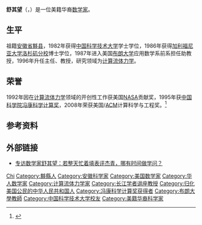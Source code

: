 {{Infobox scientist
| name = 舒其望<br />Chi-Wang Shu
| image =
| caption =
| birth_date={{birth date and age|1957|01|01}}
| birth_place =
| death_date =
| death_place =
| residence =
| nationality ={{USA}}
| field =[[应用数学|应用数学]]
| work_institution =[[布朗大学|布朗大学]]
| alma_mater =[[中国科学技术大学|中国科学技术大学]] (B.S., 1982)<br>[[加利福尼亚大学洛杉矶分校|加州大学洛杉矶分校]] (Ph.D., 1986)
| doctoral_advisor ={{tsl|en|Stanley Osher||Stanley Osher}}
| doctoral_students =
| known_for = {{tsl|en|Total variation diminishing||TVD}} temporal discretization<br> ENO and WENO schemes<br> {{tsl|en|Discontinuous Galerkin method||Discontinuous Galerkin method}}
| prizes = [[冯康科学计算奖|冯康科学计算奖]] (1995)
| religion =
| footnotes =
}}

'''舒其望'''（{{lang-en|'''Chi-Wang Shu'''}}，{{bd|1957年|1月1日||}}）是一位美籍华裔[[数学家|数学家]]。

==生平==
祖籍[[安徽省|安徽省]][[黟县|黟县]]，1982年获得[[中国科学技术大学|中国科学技术大学]]学士学位，1986年获得[[加利福尼亚大学洛杉矶分校|加利福尼亚大学洛杉矶分校]]博士学位，1987年进入美国[[布朗大学|布朗大学]]应用数学系前系担任助教授，1996年升任主任、教授，研究领域为[[计算流体力学|计算流体力学]]。

==荣誉==
1992年因在[[计算流体力学|计算流体力学]]领域的开创性工作获美国[[美国国家航空航天局|NASA]]贡献奖，1995年获[[中国科学院|中国科学院]][[冯康科学计算奖|冯康科学计算奖]]，2008年荣获美国{{tsl|en|SIAM||SIAM}}/[[ACM|ACM]]计算科学与工程奖。<ref>{{Cite web|url=http://math.ustc.edu.cn/Ch/faculty/index.php?accord=faculty&f_name=%25CA%25E6%25C6%25E4%25CD%25FB|title=:::中科大数学系教师简介|accessdate=2019-05-23|work=math.ustc.edu.cn}}{{Dead link|date=2020年1月 |bot=InternetArchiveBot |fix-attempted=yes }}</ref>

== 参考资料 ==
{{reflist}}

== 外部链接 ==
* [https://www.thepaper.cn/newsDetail_forward_2093993 专访数学家舒其望：若整天忙着填表评杰青，哪有时间做学问？]

{{冯康科学计算奖获得者}}
{{Authority control}}
{{DEFAULTSORT:Shu, Chi-Wang}}
[[Category:舒姓|Chi]]
[[Category:黟縣人|Category:黟縣人]]
[[Category:安徽科学家|Category:安徽科学家]]
[[Category:美国数学家|Category:美国数学家]]
[[Category:华人数学家|Category:华人数学家]]
[[Category:计算流体力学家|Category:计算流体力学家]]
[[Category:长江学者讲座教授|Category:长江学者讲座教授]]
[[Category:归化美国公民的中华人民共和国人|Category:归化美国公民的中华人民共和国人]]
[[Category:冯康科学计算奖获得者|Category:冯康科学计算奖获得者]]
[[Category:布朗大學教師|Category:布朗大學教師]]
[[Category:中国科学技术大学校友|Category:中国科学技术大学校友]]
[[Category:美籍华裔科学家|Category:美籍华裔科学家]]